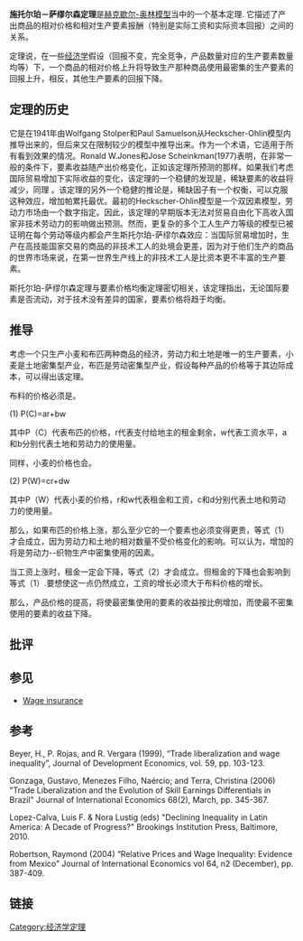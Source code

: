 {{No footnotes|time=2018-09-29T06:23:59+00:00}}
'''施托尔珀－萨缪尔森定理'''是[[赫克歇尔-奥林模型|赫克歇尔-奥林模型]]当中的一个基本定理. 它描述了产出商品的相对价格和相对生产要素报酬（特别是实际工资和实际资本回报）之间的关系。

定理说，在一些[[经济学|经济学]]假设（回报不变，完全竞争，产品数量对应的生产要素数量均等）下，一个商品的相对价格上升将导致生产那种商品使用最密集的生产要素的回报上升，相反，其他生产要素的回报下降。

==定理的历史==
它是在1941年由Wolfgang Stolper和Paul Samuelson从Heckscher-Ohlin模型内推导出来的，但后来又在限制较少的模型中推导出来。作为一个术语，它适用于所有看到效果的情况。Ronald W.Jones和Jose Scheinkman(1977)表明，在非常一般的条件下，要素收益随产出价格变化，正如该定理所预测的那样。如果我们考虑国际贸易增加下实际收益的变化，该定理的一个稳健的发现是，稀缺要素的收益将减少，同理 。该定理的另外一个稳健的推论是，稀缺因子有一个权衡，可以克服这种效应，增加帕累托最优。最初的Heckscher-Ohlin模型是一个双因素模型，劳动力市场由一个数字指定。因此，该定理的早期版本无法对贸易自由化下高收入国家非技术劳动力的影响做出预测。然而，更复杂的多个工人生产力等级的模型已被证明在每个劳动等级内都会产生斯托尔珀-萨缪尔森效应：当国际贸易增加时，生产在高技能国家交易的商品的非技术工人的处境会更差，因为对于他们生产的商品的世界市场来说，在第一世界生产线上的非技术工人是比资本更不丰富的生产要素。

斯托尔珀-萨缪尔森定理与要素价格均衡定理密切相关，该定理指出，无论国际要素是否流动，对于技术没有差异的国家，要素价格将趋于均衡。

==推导==
考虑一个只生产小麦和布匹两种商品的经济，劳动力和土地是唯一的生产要素，小麦是土地密集型产业，布匹是劳动密集型产业，假设每种产品的价格等于其边际成本，可以得出该定理。

布料的价格必须是。

(1) P(C)=ar+bw

其中P（C）代表布匹的价格，r代表支付给地主的租金剩余，w代表工资水平，a和b分别代表土地和劳动力的使用量。

同样，小麦的价格也会。

(2) P(W)=cr+dw

其中P（W）代表小麦的价格，r和w代表租金和工资，c和d分别代表土地和劳动力的使用量。

那么，如果布匹的价格上涨，那么至少它的一个要素也必须变得更贵，等式（1）才会成立，因为劳动力和土地的相对数量不受价格变化的影响。可以认为，增加的将是劳动力--织物生产中密集使用的因素。

当工资上涨时，租金一定会下降，等式（2）才会成立。但租金的下降也会影响到等式（1）.要想使这一点仍然成立，工资的增长必须大于布料价格的增长。

那么，产品价格的提高，将使最密集使用的要素的收益按比例增加，而使最不密集使用的要素的收益下降。

==批评==
==参见==
{{Portal|经济学}}
* [[Wage_insurance|Wage insurance]]

==参考==
{{Reflist}}
Beyer, H., P. Rojas, and R. Vergara (1999), “Trade liberalization and wage
inequality”, Journal of Development Economics, vol. 59, pp. 103-123.

Gonzaga, Gustavo, Menezes Filho, Naércio; and Terra, Christina (2006) "Trade Liberalization and the Evolution of Skill Earnings Differentials in Brazil" Journal of International Economics 68(2), March, pp. 345-367.

Lopez-Calva, Luis F. & Nora Lustig (eds) "Declining Inequality in Latin America: A Decade of Progress?"  Brookings Institution Press, Baltimore, 2010.

Robertson, Raymond (2004) “Relative Prices and Wage Inequality: Evidence from Mexico” Journal of International Economics vol 64, n2 (December), pp. 387-409.

==链接==

{{DEFAULTSORT:Stolper–Samuelson Theorem}}
[[Category:经济学定理|Category:经济学定理]]